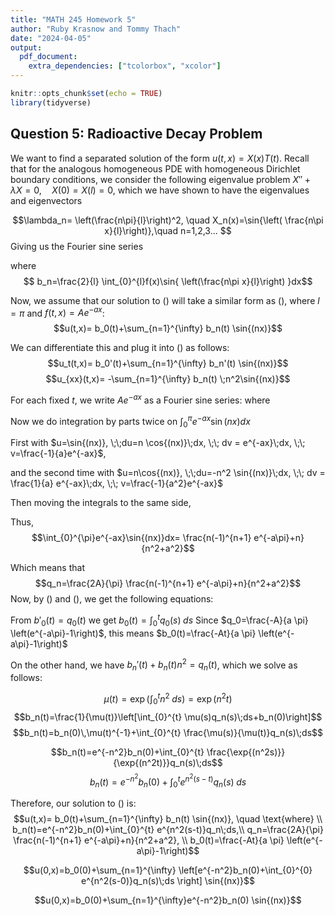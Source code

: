 ```yaml
---
title: "MATH 245 Homework 5"
author: "Ruby Krasnow and Tommy Thach"
date: "2024-04-05"
output:
  pdf_document:
    extra_dependencies: ["tcolorbox", "xcolor"]
---
```


```r
knitr::opts_chunk$set(echo = TRUE)
library(tidyverse)
```

## Question 5: Radioactive Decay Problem

\begin{equation}\label{eqn:radio} f(x)=
    \begin{cases}
     u_t - u_{xx} = Ae^{-ax} \\
     u(0,x) = \sin{x} \\
     u(t, 0) = u(t, \pi) = 0
    \end{cases}       
\end{equation}

We want to find a separated solution of the form $u(t,x)=X(x)T(t)$. Recall that for the analogous homogeneous PDE with homogeneous Dirichlet boundary conditions, we consider the following eigenvalue problem $X'' + \lambda X=0,\quad  X(0) = X(l) = 0$, which we have shown to have the eigenvalues and eigenvectors

$$\lambda_n= \left(\frac{n\pi}{l}\right)^2, \quad X_n(x)=\sin{\left( \frac{n\pi x}{l}\right)},\quad n=1,2,3... $$
Giving us the Fourier sine series
\begin{equation}\label{eqn:fss}
f(x)= \sum_{n=1}^{\infty} b_n \sin{  \left(\frac{n\pi x}{l}\right) }
\end{equation}

where
$$ b_n=\frac{2}{l} \int_{0}^{l}f(x)\sin{  \left(\frac{n\pi x}{l}\right) }dx$$

Now, we assume that our solution to (\ref{eqn:radio}) will take a similar form as (\ref{eqn:fss}), where $l=\pi$ and $f(t,x)=Ae^{-ax}$:
$$u(t,x)= b_0(t)+\sum_{n=1}^{\infty} b_n(t) \sin{(nx)}$$

We can differentiate this and plug it into (\ref{eqn:radio}) as follows:
$$u_t(t,x)= b_0'(t)+\sum_{n=1}^{\infty} b_n'(t) \sin{(nx)}$$
$$u_{xx}(t,x)= -\sum_{n=1}^{\infty} b_n(t) \;n^2\sin{(nx)}$$

\begin{equation}\label{eqn:radio2}
b'_0(t)+\sum_{n=1}^{\infty} b_n'(t) \sin{(nx)}+\sum_{n=1}^{\infty} b_n(t) \;n^2\sin{(nx)}= Ae^{-ax}
\end{equation}

For each fixed $t$, we write $Ae^{-ax}$ as a Fourier sine series:
\begin{equation}\label{eqn:radio3}
Ae^{-ax}= q_0(t)+\sum_{n=1}^{\infty} q_n(t) \sin{(nx)}\end{equation}
where 

\begin{align*}
q_0 (t) &=\frac{1}{l} \int_{0}^{l}f(t,x)dx \\
    &=\frac{A}{\pi} \int_{0}^{\pi}e^{-ax}dx \\
    &= \frac{-A}{a \pi} \left[e^{-ax}\right]^{pi}_{0} \\
    &= \frac{-A}{a \pi} \left(e^{-a\pi}-1\right)
\end{align*}

\begin{align*}
q_n (t) &=\frac{2}{l} \int_{0}^{l}f(t,x)\sin{  \left(\frac{n\pi x}{l}\right) }dx \\
    &=\frac{2A}{\pi} \int_{0}^{\pi}e^{-ax}\sin{(nx)}dx
\end{align*}

Now we do integration by parts twice on $\int_{0}^{\pi}e^{-ax}\sin{(nx)}dx$

First with $u=\sin{(nx)}, \;\;du=n \cos{(nx)}\;dx, \;\; dv = e^{-ax}\;dx, \;\; v=\frac{-1}{a}e^{-ax}$,

and the second time with $u=n\cos{(nx)}, \;\;du=-n^2 \sin{(nx)}\;dx, \;\; dv = \frac{1}{a} e^{-ax}\;dx, \;\; v=\frac{-1}{a^2}e^{-ax}$

\begin{align*}
\int_{0}^{\pi}e^{-ax}\sin{(nx)}dx &= 
\left[\frac{-\sin{(nx)}}{a}e^{-ax} \right]_{0}^{\pi} +
\frac{n}{a} \int_{0}^{\pi}e^{-ax}\cos{  \left(\frac{n\pi x}{l}\right) }dx \\
&= 0-0+\frac{n}{a} \int_{0}^{\pi}e^{-ax}\cos{(nx)}dx \\
&= \left[\frac{-n\cos{(nx)}}{a^2}e^{-ax} \right]_{0}^{\pi} -\frac{n^2}{a^2}\int_{0}^{\pi}e^{-ax}\sin{(nx)}dx
\end{align*}

Then moving the integrals to the same side,
\begin{align*}
\left(1+\frac{n^2}{a^2}\right)\int_{0}^{\pi}e^{-ax}\sin{(nx)}dx 
&= \left[\frac{-n\cos{(nx)}}{a^2}e^{-ax} \right]_{0}^{\pi} \\
&= \frac{-n\cos{(n\pi)}}{a^2}e^{-a\pi} +\frac{n}{a^2} \\
(n^2+a^2) \int_{0}^{\pi}e^{-ax}\sin{(nx)}dx &= n(-1)^{n+1} e^{-a\pi}+n
\end{align*}

Thus, $$\int_{0}^{\pi}e^{-ax}\sin{(nx)}dx= \frac{n(-1)^{n+1} e^{-a\pi}+n}{n^2+a^2}$$

Which means that 
$$q_n=\frac{2A}{\pi} \frac{n(-1)^{n+1} e^{-a\pi}+n}{n^2+a^2}$$
Now, by (\ref{eqn:radio2}) and  (\ref{eqn:radio3}), we get the following equations:

\begin{equation*}
\begin{cases}
b'_0(t)=q_0(t) \\
b_n'(t)+b_n(t) n^2= q_n(t)
\end{cases}
\end{equation*}

From $b'_0(t)=q_0(t)$ we get $b_0(t)=\int_{0}^{t} q_0(s)\;ds$ Since $q_0=\frac{-A}{a \pi} \left(e^{-a\pi}-1\right)$, this means $b_0(t)=\frac{-At}{a \pi} \left(e^{-a\pi}-1\right)$


On the other hand, we have $b_n'(t)+b_n(t) n^2= q_n(t)$, which we solve as follows:

$$\mu(t)=\exp{ \left(\int_{0}^{t}n^2\;ds \right)}=\exp{(n^2t)}$$
$$b_n(t)=\frac{1}{\mu(t)}\left[\int_{0}^{t} \mu(s)q_n(s)\;ds+b_n(0)\right]$$
$$b_n(t)=b_n(0)\,\mu(t)^{-1}+\int_{0}^{t} \frac{\mu(s)}{\mu(t)}q_n(s)\;ds$$

$$b_n(t)=e^{-n^2}b_n(0)+\int_{0}^{t} \frac{\exp{(n^2s)}}{\exp{(n^2t)}}q_n(s)\;ds$$
$$b_n(t)=e^{-n^2}b_n(0)+\int_{0}^{t} e^{n^2(s-t)}q_n(s)\;ds$$

Therefore, our solution to (\ref{eqn:radio}) is:
$$u(t,x)= b_0(t)+\sum_{n=1}^{\infty} b_n(t) \sin{(nx)}, \quad \text{where} \\ b_n(t)=e^{-n^2}b_n(0)+\int_{0}^{t} e^{n^2(s-t)}q_n\;ds,\\
q_n=\frac{2A}{\pi} \frac{n(-1)^{n+1} e^{-a\pi}+n}{n^2+a^2}, \\ 
b_0(t)=\frac{-At}{a \pi} \left(e^{-a\pi}-1\right)$$



$$u(0,x)=b_0(0)+\sum_{n=1}^{\infty} \left[e^{-n^2}b_n(0)+\int_{0}^{0} e^{n^2(s-0)}q_n(s)\;ds   \right] \sin{(nx)}$$


$$u(0,x)=b_0(0)+\sum_{n=1}^{\infty}e^{-n^2}b_n(0) \sin{(nx)}$$